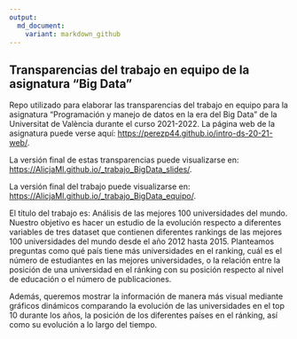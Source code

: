 ---
output: 
  md_document:
    variant: markdown_github
---

## Transparencias del trabajo en equipo de la asignatura "Big Data"

Repo utilizado para elaborar las transparencias del trabajo en equipo para la asignatura "Programación y manejo de datos en la era del Big Data" de la Universitat de València durante el curso 2021-2022. La página web de la asignatura puede verse aquí: <https://perezp44.github.io/intro-ds-20-21-web/>.

La versión final de estas transparencias puede visualizarse en: <https://AlicjaMl.github.io/_trabajo_BigData_slides/>.

La versión final del trabajo puede visualizarse en: <https://AlicjaMl.github.io/_trabajo_BigData_equipo/>.

El título del trabajo es: Análisis de las mejores 100 universidades del mundo.  Nuestro objetivo es hacer un estudio de la evolución respecto a diferentes variables de tres dataset que contienen diferentes rankings de las mejores 100 universidades del mundo desde el año 2012 hasta 2015.
Planteamos preguntas como qué país tiene más universidades en el ranking, cuál es el número de estudiantes en las mejores universidades, o la relación entre la posición de una universidad en el ránking con su posición respecto al nivel de educación o el número de publicaciones. 

Además, queremos mostrar la información de manera más visual mediante gráficos dinámicos comparando la evolución de las universidades en el top 10 durante los años, la posición de los diferentes países en el ránking, así como su evolución a lo largo del tiempo. 
